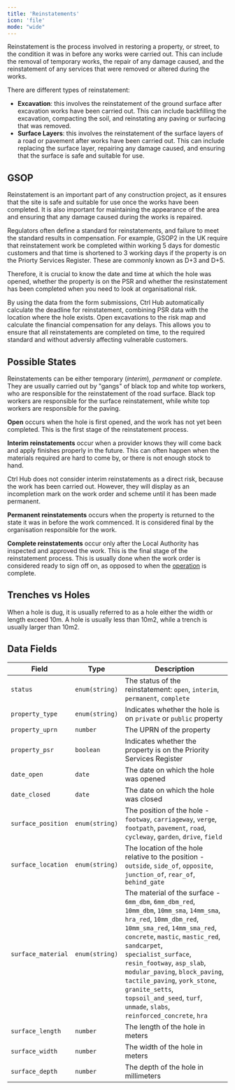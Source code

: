 ```yaml
---
title: 'Reinstatements'
icon: 'file'
mode: "wide"
---
```


Reinstatement is the process involved in restoring a property, or street, to the condition it was in before any works were carried out. This can include the removal of temporary works, the repair of any damage caused, and the reinstatement of any services that were removed or altered during the works.

There are different types of reinstatement:

 - **Excavation**: this involves the reinstatement of the ground surface after excavation works have been carried out. This can include backfilling the excavation, compacting the soil, and reinstating any paving or surfacing that was removed.
 - **Surface Layers**: this involves the reinstatement of the surface layers of a road or pavement after works have been carried out. This can include replacing the surface layer, repairing any damage caused, and ensuring that the surface is safe and suitable for use.

## GSOP

Reinstatement is an important part of any construction project, as it ensures that the site is safe and suitable for use once the works have been completed. It is also important for maintaining the appearance of the area and ensuring that any damage caused during the works is repaired.

Regulators often define a standard for reinstatements, and failure to meet the standard results in compensation. For example, GSOP2 in the UK require that reinstatement work be completed within working 5 days for domestic customers and that time is shortened to 3 working days if the property is on the Priorty Services Register. These are commonly known as D+3 and D+5.

Therefore, it is crucial to know the date and time at which the hole was opened, whether the property is on the PSR and whether the resinstatement has been completed when you need to look at organisational risk.

By using the data from the form submissions, Ctrl Hub automatically calculate the deadline for reinstatement, combining PSR data with the location where the hole exists. Open excavations to the risk map and calculate the financial compensation for any delays. This allows you to ensure that all reinstatements are completed on time, to the required standard and without adversly affecting vulnerable customers.

## Possible States

Reinstatements can be either temporary (_interim_), _permanent_ or _complete_. They are usually carried out by "gangs" of black top and white top workers, who are responsible for the reinstatement of the road surface. Black top workers are responsible for the surface reinstatement, while white top workers are responsible for the paving.

**Open** occurs when the hole is first opened, and the work has not yet been completed. This is the first stage of the reinstatement process.

**Interim reinstatements** occur when a provider knows they will come back and apply finishes properly in the future. This can often happen when the materials required are hard to come by, or there is not enough stock to hand.

<Note>
Ctrl Hub does not consider interim reinstatements as a direct risk, because the work has been carried out. However, they will display as an incompletion mark on the work order and scheme until it has been made permanent.
</Note>

**Permanent reinstatements** occurs when the property is returned to the state it was in before the work commenced. It is considered final by the organisation responsible for the work.

**Complete reinstatements** occur only after the Local Authority has inspected and approved the work. This is the final stage of the reinstatement process. This is usually done when the work order is considered ready to sign off on, as opposed to when the [operation](/concepts/governance/schemes#work-orders-permits-and-operations) is complete.

## Trenches vs Holes

When a hole is dug, it is usually referred to as a hole either the width or length exceed 10m. A hole is usually less than 10m2, while a trench is usually larger than 10m2.

## Data Fields

| Field               | Type            | Description
| ------------------- | --------------- | -----------
| `status`            | `enum(string)`  | The status of the reinstatement: `open`, `interim`, `permanent`, `complete`
| `property_type`     | `enum(string)`  | Indicates whether the hole is on `private` or `public` property
| `property_uprn`     | `number`        | The UPRN of the property
| `property_psr`      | `boolean`       | Indicates whether the property is on the Priority Services Register
| `date_open`         | `date`          | The date on which the hole was opened
| `date_closed`       | `date`          | The date on which the hole was closed
| `surface_position`  | `enum(string)`  | The position of the hole - `footway`, `carriageway`, `verge`, `footpath`, `pavement`, `road`, `cycleway`, `garden`, `drive`, `field`
| `surface_location`  | `enum(string)`  | The location of the hole relative to the position - `outside`, `side_of`, `opposite`, `junction_of`, `rear_of`, `behind_gate`
| `surface_material`  | `enum(string)`  | The material of the surface - `6mm_dbm`, `6mm_dbm_red`, `10mm_dbm`, `10mm_sma`, `14mm_sma`, `hra_red`, `10mm_dbm_red`, `10mm_sma_red`, `14mm_sma_red`, `concrete`, `mastic`, `mastic_red`, `sandcarpet`, `specialist_surface`, `resin_footway`, `asp_slab`, `modular_paving`, `block_paving`, `tactile_paving`, `york_stone`, `granite_setts`, `topsoil_and_seed`, `turf`, `unmade`, `slabs`, `reinforced_concrete`, `hra`
| `surface_length`       | `number`        | The length of the hole in meters
| `surface_width`        | `number`        | The width of the hole in meters
| `surface_depth`        | `number`        | The depth of the hole in millimeters
